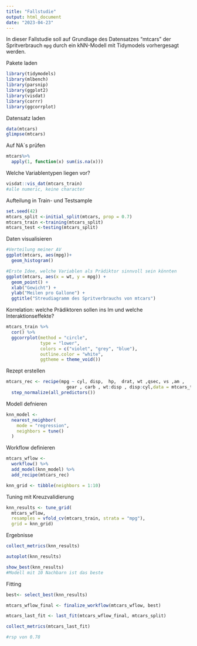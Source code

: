 ---
title: "Fallstudie"
output: html_document
date: "2023-04-23"
---

In dieser Fallstudie soll auf Grundlage des Datensatzes "mtcars" der Spritverbrauch `mpg` durch ein kNN-Modell mit Tidymodels vorhergesagt werden.


Pakete laden
```{r}
library(tidymodels)
library(mlbench)
library(parsnip)
library(ggplot2)
library(visdat)
library(corrr)
library(ggcorrplot)
```

Datensatz laden
```{r}
data(mtcars)
glimpse(mtcars)
```

Auf NA´s prüfen
```{r}
mtcars%>%
  apply(1, function(x) sum(is.na(x)))
```
Welche Variablentypen liegen vor?
```{r}
visdat::vis_dat(mtcars_train)
#alle numeric, keine character
```


Aufteilung in Train- und Testsample
```{r}
set.seed(42)
mtcars_split <-initial_split(mtcars, prop = 0.7)
mtcars_train <-training(mtcars_split)
mtcars_test <-testing(mtcars_split)
```

Daten visualisieren
```{r}
#Verteilung meiner AV
ggplot(mtcars, aes(mpg))+
  geom_histogram()

#Erste Idee, welche Variablen als Prädiktor sinnvoll sein könnten
ggplot(mtcars, aes(x = wt, y = mpg)) + 
  geom_point() + 
  xlab("Gewicht") +
  ylab("Meilen pro Gallone") +
  ggtitle("Streudiagramm des Spritverbrauchs von mtcars")
```
Korrelation: welche Prädiktoren sollen ins lm und welche Interaktionseffekte?
```{r}
mtcars_train %>% 
  cor() %>% 
  ggcorrplot(method = "circle", 
             type = "lower",
             colors = c("violet", "grey", "blue"),
             outline.color = "white",
             ggtheme = theme_void())
```

Rezept erstellen
```{r}
mtcars_rec <- recipe(mpg ~ cyl, disp,  hp,  drat, wt ,qsec, vs ,am ,
                       gear , carb , wt:disp , disp:cyl,data = mtcars_train) %>%
  step_normalize(all_predictors())
```

Modell defnieren
```{r}
knn_model <-
  nearest_neighbor(
    mode = "regression",
    neighbors = tune()
  ) 
```

Workflow definieren
```{r}
mtcars_wflow <- 
  workflow() %>% 
  add_model(knn_model) %>% 
  add_recipe(mtcars_rec)

knn_grid <- tibble(neighbors = 1:10)
```

Tuning mit Kreuzvalidierung
```{r}
knn_results <- tune_grid(
  mtcars_wflow,
  resamples = vfold_cv(mtcars_train, strata = "mpg"),
  grid = knn_grid)
```

Ergebnisse
```{r}
collect_metrics(knn_results)

autoplot(knn_results)

show_best(knn_results)
#Modell mit 10 Nachbarn ist das beste
```
Fitting
```{r}
best<- select_best(knn_results)

mtcars_wflow_final <- finalize_workflow(mtcars_wflow, best)

mtcars_last_fit <- last_fit(mtcars_wflow_final, mtcars_split)

collect_metrics(mtcars_last_fit)

#rsp von 0.78
```



